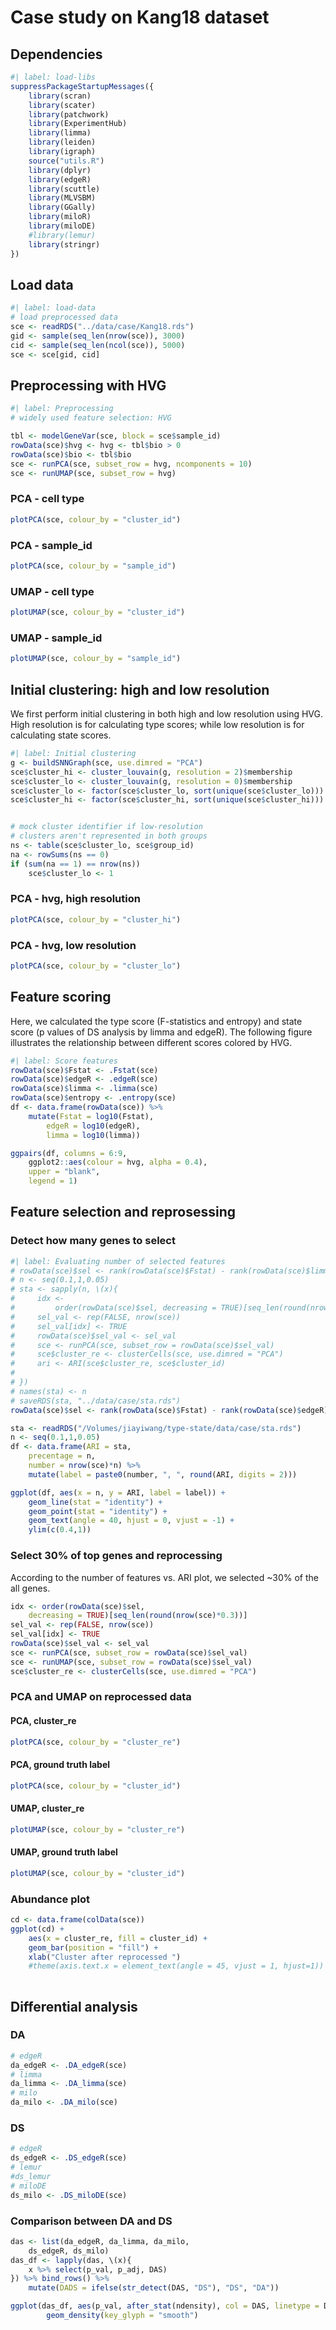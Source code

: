 # Case study on Kang18 dataset

## Dependencies 

```r
#| label: load-libs
suppressPackageStartupMessages({
    library(scran)
    library(scater)
    library(patchwork)
    library(ExperimentHub)
    library(limma)
    library(leiden)
    library(igraph)
    source("utils.R")
    library(dplyr)
    library(edgeR)
    library(scuttle)
    library(MLVSBM)
    library(GGally)
    library(miloR)
    library(miloDE)
    #library(lemur)
    library(stringr)
})

```

## Load data
```r
#| label: load-data
# load preprocessed data
sce <- readRDS("../data/case/Kang18.rds")
gid <- sample(seq_len(nrow(sce)), 3000)
cid <- sample(seq_len(ncol(sce)), 5000)
sce <- sce[gid, cid]
```

## Preprocessing with HVG

```r
#| label: Preprocessing
# widely used feature selection: HVG

tbl <- modelGeneVar(sce, block = sce$sample_id)
rowData(sce)$hvg <- hvg <- tbl$bio > 0
rowData(sce)$bio <- tbl$bio 
sce <- runPCA(sce, subset_row = hvg, ncomponents = 10)
sce <- runUMAP(sce, subset_row = hvg)
```


::: {.panel-tabset}

### PCA - cell type
```r
plotPCA(sce, colour_by = "cluster_id")
```

### PCA - sample_id
```r
plotPCA(sce, colour_by = "sample_id")
```

### UMAP - cell type 
```r
plotUMAP(sce, colour_by = "cluster_id")
```

### UMAP - sample_id 
```r
plotUMAP(sce, colour_by = "sample_id")
```

:::


## Initial clustering: high and low resolution

We first perform initial clustering in both high and low resolution using HVG. High resolution is for calculating type scores; while low resolution is for calculating state scores. 
```r
#| label: Initial clustering
g <- buildSNNGraph(sce, use.dimred = "PCA")
sce$cluster_hi <- cluster_louvain(g, resolution = 2)$membership
sce$cluster_lo <- cluster_louvain(g, resolution = 0)$membership
sce$cluster_lo <- factor(sce$cluster_lo, sort(unique(sce$cluster_lo)))
sce$cluster_hi <- factor(sce$cluster_hi, sort(unique(sce$cluster_hi)))


# mock cluster identifier if low-resolution
# clusters aren't represented in both groups
ns <- table(sce$cluster_lo, sce$group_id)
na <- rowSums(ns == 0)
if (sum(na == 1) == nrow(ns)) 
    sce$cluster_lo <- 1
```

::: {.panel-tabset}

### PCA - hvg, high resolution
```r
plotPCA(sce, colour_by = "cluster_hi")
```

### PCA - hvg, low resolution
```r
plotPCA(sce, colour_by = "cluster_lo")
```
:::

## Feature scoring

Here, we calculated the type score (F-statistics and entropy) and state score (p values of DS analysis by limma and edgeR). The following figure illustrates the relationship between different scores colored by HVG. 
```r
#| label: Score features
rowData(sce)$Fstat <- .Fstat(sce)
rowData(sce)$edgeR <- .edgeR(sce)
rowData(sce)$limma <- .limma(sce)
rowData(sce)$entropy <- .entropy(sce)
df <- data.frame(rowData(sce)) %>% 
    mutate(Fstat = log10(Fstat),
        edgeR = log10(edgeR),
        limma = log10(limma))

ggpairs(df, columns = 6:9, 
    ggplot2::aes(colour = hvg, alpha = 0.4),
    upper = "blank",
    legend = 1)


```

## Feature selection and reprosessing 

### Detect how many genes to select
```r
#| label: Evaluating number of selected features
# rowData(sce)$sel <- rank(rowData(sce)$Fstat) - rank(rowData(sce)$limma)
# n <- seq(0.1,1,0.05)
# sta <- sapply(n, \(x){
#     idx <- 
#         order(rowData(sce)$sel, decreasing = TRUE)[seq_len(round(nrow(sce)*x))]
#     sel_val <- rep(FALSE, nrow(sce))
#     sel_val[idx] <- TRUE
#     rowData(sce)$sel_val <- sel_val
#     sce <- runPCA(sce, subset_row = rowData(sce)$sel_val)
#     sce$cluster_re <- clusterCells(sce, use.dimred = "PCA")
#     ari <- ARI(sce$cluster_re, sce$cluster_id)
#     
# })
# names(sta) <- n
# saveRDS(sta, "../data/case/sta.rds")
rowData(sce)$sel <- rank(rowData(sce)$Fstat) - rank(rowData(sce)$edgeR)
```

```r
sta <- readRDS("/Volumes/jiayiwang/type-state/data/case/sta.rds")
n <- seq(0.1,1,0.05)
df <- data.frame(ARI = sta,
    precentage = n,
    number = nrow(sce)*n) %>% 
    mutate(label = paste0(number, ", ", round(ARI, digits = 2)))

ggplot(df, aes(x = n, y = ARI, label = label)) + 
    geom_line(stat = "identity") +
    geom_point(stat = "identity") +
    geom_text(angle = 40, hjust = 0, vjust = -1) +
    ylim(c(0.4,1))
```

### Select 30% of top genes and reprocessing
According to the number of features vs. ARI plot, we selected ~30% of the all genes.
```r
idx <- order(rowData(sce)$sel, 
    decreasing = TRUE)[seq_len(round(nrow(sce)*0.3))]
sel_val <- rep(FALSE, nrow(sce))
sel_val[idx] <- TRUE
rowData(sce)$sel_val <- sel_val
sce <- runPCA(sce, subset_row = rowData(sce)$sel_val)
sce <- runUMAP(sce, subset_row = rowData(sce)$sel_val)
sce$cluster_re <- clusterCells(sce, use.dimred = "PCA")
```

### PCA and UMAP on reprocessed data

::: {.panel-tabset}

#### PCA, cluster_re
```r
plotPCA(sce, colour_by = "cluster_re")
```

#### PCA, ground truth label
```r
plotPCA(sce, colour_by = "cluster_id")
```

#### UMAP, cluster_re
```r
plotUMAP(sce, colour_by = "cluster_re")
```

#### UMAP, ground truth label
```r
plotUMAP(sce, colour_by = "cluster_id")
```
:::

### Abundance plot
```r
cd <- data.frame(colData(sce))
ggplot(cd) +
    aes(x = cluster_re, fill = cluster_id) +
    geom_bar(position = "fill") +
    xlab("Cluster after reprocessed ")
    #theme(axis.text.x = element_text(angle = 45, vjust = 1, hjust=1))
    
```


## Differential analysis

### DA
```r
# edgeR
da_edgeR <- .DA_edgeR(sce)
# limma
da_limma <- .DA_limma(sce)
# milo
da_milo <- .DA_milo(sce)
```

### DS
```r
# edgeR
ds_edgeR <- .DS_edgeR(sce)
# lemur 
#ds_lemur 
# miloDE
ds_milo <- .DS_miloDE(sce) 
```

### Comparison between DA and DS
```r
das <- list(da_edgeR, da_limma, da_milo,
    ds_edgeR, ds_milo)
das_df <- lapply(das, \(x){
    x %>% select(p_val, p_adj, DAS)
}) %>% bind_rows() %>% 
    mutate(DADS = ifelse(str_detect(DAS, "DS"), "DS", "DA"))

ggplot(das_df, aes(p_val, after_stat(ndensity), col = DAS, linetype = DADS)) +
        geom_density(key_glyph = "smooth")

```



